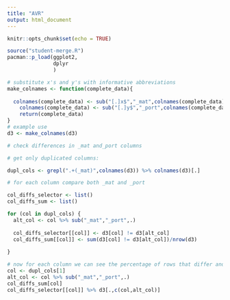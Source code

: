 ```yaml
---
title: "AVR"
output: html_document
---
```


```r
knitr::opts_chunk$set(echo = TRUE)
```

```r
source("student-merge.R")
pacman::p_load(ggplot2, 
               dplyr
               )
```

```r
# substitute x's and y's with informative abbreviations
make_colnames <- function(complete_data){
  
  colnames(complete_data) <- sub("[.]x$","_mat",colnames(complete_data))
    colnames(complete_data) <- sub("[.]y$","_port",colnames(complete_data))
    return(complete_data)
}
# example use
d3 <- make_colnames(d3)
```


```r
# check differences in _mat and_port columns

# get only duplicated columns:

dupl_cols <- grepl(".+(_mat)",colnames(d3)) %>% colnames(d3)[.]

# for each column compare both _mat and _port

col_diffs_selector <- list()
col_diffs_sum <- list()

for (col in dupl_cols) {
  alt_col <- col %>% sub("_mat","_port",.)
  
  col_diffs_selector[[col]] <- d3[col] != d3[alt_col]
  col_diffs_sum[[col]] <- sum(d3[col] != d3[alt_col])/nrow(d3)
  
}

# now for each column we can see the percentage of rows that differ and select those observations
col <- dupl_cols[1]
alt_col <- col %>% sub("_mat","_port",.)
col_diffs_sum[col]
col_diffs_selector[[col]] %>% d3[.,c(col,alt_col)]


```

